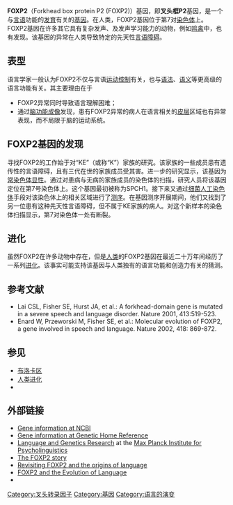 {{PBB|geneid=93986}}

'''FOXP2'''（Forkhead box protein P2 (FOXP2)）基因，即'''叉头框P2'''基因，是一个与[[言语|言语]]功能的[[发育|发育]]有关的[[基因|基因]]。在人类，FOXP2基因位于第7对[[染色体|染色体]]上。FOXP2基因在许多其它具有复杂发声、及发声学习能力的动物，例如[[鸣禽|鸣禽]]中，也有发现。该基因的异常在人类导致特定的先天性[[言语障碍|言语障碍]]。

== 表型 ==
语言学家一般认为FOXP2不仅与言语[[運動控制_(生物體)|运动控制]]有关，也与[[语法|语法]]、[[语义|语义]]等更高级的语言功能有关。其主要理由在于
* FOXP2异常同时导致语言理解困难；
* 通过[[脑功能成像|脑功能成像]]发现，患有FOXP2异常的病人在语言相关的[[皮层|皮层]]区域也有异常表现，而不局限于脑的运动系统。

== FOXP2基因的发现 ==
寻找FOXP2的工作始于对“KE”（或称“K”）家族的研究。该家族的一些成员患有遗传性的言语障碍，且有三代在世的家族成员受其害。进一步的研究显示，该基因为[[常染色体|常染色体]][[显性|显性]]。通过对患病与无病的家族成员的染色体的扫描，研究人员将该基因定位在第7号染色体上。这个基因最初被称为SPCH1。接下来又通过[[细菌人工染色体|细菌人工染色体]]手段对该染色体上的相关区域进行了[[基因测序|测序]]。在基因测序开展期间，他们又找到了另一位患有这种先天性言语障碍，但不属于KE家族的病人。对这个新样本的染色体扫描显示，第7对染色体一处有断裂。

== 进化 ==
虽然FOXP2在许多动物中存在，但是[[人类|人类]]的FOXP2基因在最近二十万年间经历了一系列[[进化|进化]]。该事实可能支持该基因与人类独有的语言功能和创造力有关的猜测。

== 参考文献 ==
{{refbegin}}
* Lai CSL, Fisher SE, Hurst JA, et al.: A forkhead-domain gene is mutated in a severe speech and language disorder. Nature 2001, 413:519-523.
* Enard W, Przeworski M, Fisher SE, et al.: Molecular evolution of FOXP2, a gene involved in speech and language. Nature 2002, 418: 869-872.
{{refend}}

== 参见 ==
* [[布洛卡区|布洛卡区]]
* [[人类进化|人类进化]]
* {{le|叉头框蛋白|FOX proteins}}

== 外部链接 ==
{{Commons category|FOXP2}}
* [https://www.ncbi.nlm.nih.gov/gene/93986 Gene information at NCBI]{{Wayback|url=https://www.ncbi.nlm.nih.gov/gene/93986 |date=20190401213710 }}
* [http://ghr.nlm.nih.gov/gene/FOXP2 Gene information at Genetic Home Reference]{{Wayback|url=http://ghr.nlm.nih.gov/gene/FOXP2 |date=20180806024443 }}
* [http://www.mpi.nl/departments/language-and-genetics Language and Genetics Research]{{Wayback|url=http://www.mpi.nl/departments/language-and-genetics |date=20180805203013 }} at the [[Max_Planck_Institute_for_Psycholinguistics|Max Planck Institute for Psycholinguistics]]
* [https://web.archive.org/web/20091116190757/http://genome.wellcome.ac.uk/doc_WTD020797.html The FOXP2 story]
* [http://scienceblogs.com/notrocketscience/2009/11/11/revisiting-foxp2-and-the-origins-of-language/ Revisiting FOXP2 and the origins of language]{{Wayback|url=http://scienceblogs.com/notrocketscience/2009/11/11/revisiting-foxp2-and-the-origins-of-language/ |date=20180805203011 }}
* [http://www.evolutionpages.com/FOXP2_language.htm FOXP2 and the Evolution of Language]{{Wayback|url=http://www.evolutionpages.com/FOXP2_language.htm |date=20061102020122 }}
* {{FactorBook|FOXP2}}

{{转录因子与细胞内受体|g3}}
{{PDB_Gallery|geneid=93986}}
{{Animal communication}}

[[Category:叉头转录因子|Category:叉头转录因子]]
[[Category:基因|Category:基因]]
[[Category:语言的演变|Category:语言的演变]]